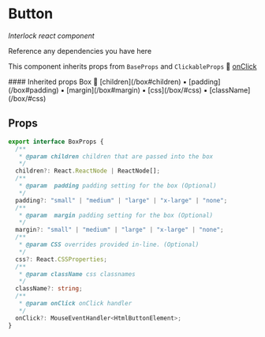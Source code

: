 # Button

*Interlock react component* <br />

Reference any dependencies you have here

This component inherits props from `BaseProps` and `ClickableProps`
🔗 [onClick](#prop1)

<div id="inherited">
  #### Inherited props
  Box 🔗 [children](/box#children) ▪️ [padding](/box#padding) ▪️ [margin](/box#margin) ▪️ [css](/box/#css) ▪️ [className](/box/#css)<br />
</div>

## Props
```typescript
export interface BoxProps {
  /**
   * @param children children that are passed into the box
   */
  children?: React.ReactNode | ReactNode[];
  /**
   * @param  padding padding setting for the box (Optional)
   */
  padding?: "small" | "medium" | "large" | "x-large" | "none";
  /**
   * @param  margin padding setting for the box (Optional)
   */
  margin?: "small" | "medium" | "large" | "x-large" | "none";
  /**
   * @param CSS overrides provided in-line. (Optional)
   */
  css?: React.CSSProperties;
  /**
   * @param className css classnames
   */
  className?: string;
  /**
   * @param onClick onClick handler
   */
  onClick?: MouseEventHandler<HtmlButtonElement>;
}
```